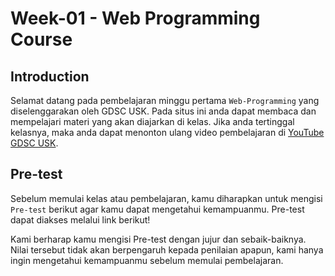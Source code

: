 # Week-01 - Web Programming Course

## Introduction

Selamat datang pada pembelajaran minggu pertama `Web-Programming` yang diselenggarakan oleh GDSC USK.
Pada situs ini anda dapat membaca dan mempelajari materi yang akan diajarkan di kelas. Jika anda tertinggal kelasnya, maka anda dapat menonton ulang video pembelajaran di [YouTube GDSC USK](https://youtube.com/@gdscusk).

## Pre-test

Sebelum memulai kelas atau pembelajaran, kamu diharapkan untuk mengisi `Pre-test` berikut agar kamu dapat mengetahui kemampuanmu. Pre-test dapat diakses melalui link berikut!


<Callout type="warning" emoji="⚠️">
  Kami berharap kamu mengisi Pre-test dengan jujur dan sebaik-baiknya. Nilai
  tersebut tidak akan berpengaruh kepada penilaian apapun, kami hanya ingin
  mengetahui kemampuanmu sebelum memulai pembelajaran.
</Callout>
